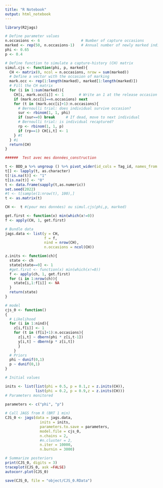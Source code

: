 ```yaml
---
title: "R Notebook"
output: html_notebook
---
```



```r
library(R2jags)
```

```r
# Define parameter values
n.occasions <- 6                   # Number of capture occasions
marked <- rep(50, n.occasions-1)   # Annual number of newly marked individuals
phi <- 0.65
p <- 0.4

# Define function to simulate a capture-history (CH) matrix
simul.cjs <- function(phi, p, marked){
  CH <- matrix(0, ncol = n.occasions, nrow = sum(marked))
  # Define a vector with the occasion of marking
  mark.occ <- rep(1:length(marked), marked[1:length(marked)])
  # Fill the CH matrix
  for (i in 1:sum(marked)){
    CH[i, mark.occ[i]] <- 1       # Write an 1 at the release occasion
    if (mark.occ[i]==n.occasions) next
    for (t in (mark.occ[i]+1):n.occasions){
      # Bernoulli trial: does individual survive occasion?
      sur <- rbinom(1, 1, phi)
      if (sur==0) break		# If dead, move to next individual 
      # Bernoulli trial: is individual recaptured? 
      rp <- rbinom(1, 1, p)
      if (rp==1) CH[i,t] <- 1
    } #t
  } #i
  return(CH)
}

```


```r

######  Test avec mes données_construction

t <- BDD_a %>% ungroup () %>% pivot_wider(id_cols = Tag_id, names_from = Year, values_from =Lake)
t[] <- lapply(t, as.character)
t[!is.na(t)] <- "1"
t[is.na(t)] <- "0"
t <- data.frame(sapply(t,as.numeric))
set.seed(2022)
#t <- t[sample(1:nrow(t), 100),]
t <- as.matrix(t)
```

```r
CH <-  t #(pour mes données) ou simul.cjs(phi,p, marked)

get.first <- function(x) min(which(x!=0))
f <- apply(CH, 1, get.first)

# Bundle data
jags.data <- list(y = CH, 
                  f = f, 
                  nind = nrow(CH), 
                  n.occasions = ncol(CH))
```

```r

z.inits <- function(ch){
  state <- ch
  state[state==0] <- 1
  #get.first <- function(x) min(which(x!=0))
  f <- apply(ch, 1, get.first)
  for (i in 1:nrow(ch)){
    state[i,1:f[i]] <- NA
  }
  return(state)
}

# model
cjs_0 <- function()
{
  # Likelihood
  for (i in 1:nind){
    z[i,f[i]] <- 1
    for (t in (f[i]+1):n.occasions){
      z[i,t] ~ dbern(phi * z[i,t-1])
      y[i,t] ~ dbern(p * z[i,t])
      }
    }
  # Priors
  phi ~ dunif(0,1)
  p ~ dunif(0,1)
}

# Initial values

inits <- list(list(phi = 0.5, p = 0.1,z = z.inits(CH)),
              list(phi = 0.2, p = 0.9,z = z.inits(CH)))
# Parameters monitored
  
parameters <- c("phi", "p")

```

```r
# Call JAGS from R (BRT 1 min)
CJS_0 <- jags(data = jags.data, 
                inits = inits, 
                parameters.to.save = parameters, 
                model.file = cjs_0, 
                n.chains = 2, 
                #n.cluster = 2,
                n.iter = 10000, 
                n.burnin = 3000)

# Summarize posteriors
print(CJS_0, digits = 3)
traceplot(CJS_0, ask =FALSE)
autocorr.plot(CJS_0)
```

```r
save(CJS_0, file = "object/CJS_0.RData")
```

```r

```


